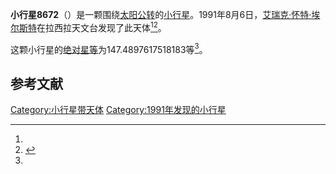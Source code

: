 {{Infobox planet
| bgcolour = #FFFFC0
| name = 8672 Morse
| symbol = 
| image = 
| caption = 
| discovery = yes
| discovery_ref = 
| discoverer = [[艾瑞克·怀特·埃尔斯特|艾瑞克·怀特·埃尔斯特]]
| discovery_site = [[拉西拉天文台|拉西拉天文台]] 
| discovered = 1991年8月6日
| designations = yes
| mp_name = 
| named_after = 
| alt_names = 1991 PW16/ 1976 UD16
| mp_category = [[主带小行星|主带小行星]]
| orbit_ref = <ref name="a">[http://ssd.jpl.nasa.gov/sbdb.cgi?sstr=8672 8672 Morse] {{Wayback|url=http://ssd.jpl.nasa.gov/sbdb.cgi?sstr=8672 |date=20140925104410 }}，小行星數據庫瀏覽器（JPL Small-Body Database Browser）－[[美国国家航空航天局|美国国家航空航天局]]喷气推进实验室</ref>
| epoch = 2456400.5 (2013年4月18日更新)
| aphelion = {{convert|2.853329908430485|AU|km|3|abbr=on|lk=out}}
| perihelion = {{convert|2.056065212326325|AU|km|3|abbr=on}}
| semimajor = {{convert|2.454697560378405|AU|km|3|abbr=on}}
| eccentricity = 0.162395708
| period = 1404.738267 [[日|日]]<br />3.85[[儒略年|儒略年]]
| avg_speed = 
| inclination = 3.399027022526919
| asc_node = 136.6126491629335
| mean_anomaly = 
| arg_peri = 147.4897617518183
| satellites = 
| physical_characteristics = yes
| dimensions = 
| mass = 
| density = 
| surface_grav = 
| escape_velocity = 
| sidereal_day = 
| axial_tilt = 
| pole_ecliptic_lat = 
| pole_ecliptic_lon = 
| albedo = 
| temperatures= 
| temp_name1 = 
| mean_temp_1 = 
| max_temp_1 = 
| temp_name2 = 
| max_temp_2 = 
| spectral_type = 
| abs_magnitude = 147.4897617518183
}}

'''小行星8672'''（{{lang-en|8672 Morse}}）是一颗围绕[[太阳|太阳]][[公转|公转]]的[[小行星|小行星]]。1991年8月6日，[[艾瑞克·怀特·埃尔斯特|艾瑞克·怀特·埃尔斯特]]在拉西拉天文台发现了此天体<ref name="a" /><ref>{{cite news|title=小行星列表|url=http://cfa-www.harvard.edu/iau/lists/NumberedMPs.txt|accessdate=2013-07-08|newspaper=哈佛大学|archive-date=2008-05-17|archive-url=https://web.archive.org/web/20080517010638/http://cfa-www.harvard.edu/iau/lists/NumberedMPs.txt|dead-url=no}}</ref>。

这颗小行星的[[绝对星等|绝对星等]]为147.4897617518183等<ref name="a" />。

==参考文献==
{{reflist}}
{{Minor Planet Number|[[小行星8671|小行星8671]]|[[小行星8673|小行星8673]]}}

{{小天体}}

[[Category:小行星带天体|Category:小行星带天体]]
[[Category:1991年发现的小行星|Category:1991年发现的小行星]]

{{asteroid-stub}}